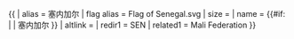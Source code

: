 {{ {{{1<noinclude>|country showdata</noinclude>}}}
| alias = 塞内加尔
| flag alias = Flag of Senegal.svg
| size = {{{size|}}}
| name = {{#if: {{{name|}}} | {{{name|}}} | 塞内加尔 }}
| altlink = {{{altlink|}}}
<noinclude>
| redir1 = SEN
| related1 = Mali Federation
</noinclude>
}}
